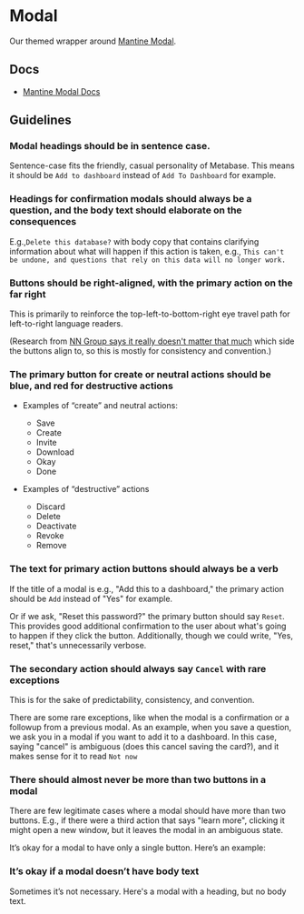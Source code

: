 
<Meta of={ModalStories} />

# Modal

Our themed wrapper around [Mantine Modal](https://v6.mantine.dev/core/modal/).

## Docs

- [Mantine Modal Docs](https://v6.mantine.dev/core/modal/)

## Guidelines

### Modal headings should be in sentence case.

Sentence-case fits the friendly, casual personality of Metabase. This means it should be `Add to dashboard` instead of `Add To Dashboard` for example.

<Canvas of={ModalStories.SentenceCaseTitles} />

### Headings for confirmation modals should always be a question, and the body text should elaborate on the consequences

E.g.,`Delete this database?` with body copy that contains clarifying information about what will happen if this action is taken, e.g., `This can't be undone, and questions that rely on this data will no longer work.`

<Canvas of={ModalStories.Confirmation} />

### Buttons should be right-aligned, with the primary action on the far right

This is primarily to reinforce the top-left-to-bottom-right eye travel path for left-to-right language readers.

(Research from [NN Group says it really doesn't matter that much](https://www.nngroup.com/articles/ok-cancel-or-cancel-ok/) which side the buttons align to, so this is mostly for consistency and convention.)

### The primary button for create or neutral actions should be blue, and red for destructive actions

- Examples of “create” and neutral actions:

  - Save
  - Create
  - Invite
  - Download
  - Okay
  - Done

- Examples of “destructive” actions
  - Discard
  - Delete
  - Deactivate
  - Revoke
  - Remove

### The text for primary action buttons should always be a verb

If the title of a modal is e.g., "Add this to a dashboard," the primary action should be `Add` instead of "Yes" for example.

Or if we ask, "Reset this password?" the primary button should say `Reset`. This provides good additional confirmation to the user about what's going to happen if they click the button. Additionally, though we could write, "Yes, reset," that's unnecessarily verbose.

### The secondary action should always say `Cancel` with rare exceptions

This is for the sake of predictability, consistency, and convention.

There are some rare exceptions, like when the modal is a confirmation or a followup from a previous modal. As an example, when you save a question, we ask you in a modal if you want to add it to a dashboard. In this case, saying "cancel" is ambiguous (does this cancel saving the card?), and it makes sense for it to read `Not now`

### There should almost never be more than two buttons in a modal

There are few legitimate cases where a modal should have more than two buttons. E.g., if there were a third action that says "learn more", clicking it might open a new window, but it leaves the modal in an ambiguous state.

It’s okay for a modal to have only a single button. Here’s an example:

<Canvas of={ModalStories.SingleButton} />

### It’s okay if a modal doesn’t have body text

Sometimes it’s not necessary. Here's a modal with a heading, but no body text.

<Canvas of={ModalStories.NoBodyText} />
